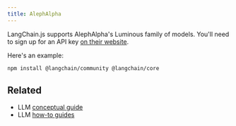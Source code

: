 ```yaml
---
title: AlephAlpha
---
```


LangChain.js supports AlephAlpha's Luminous family of models. You'll need to sign up for an API key [on their website](https://www.aleph-alpha.com/).

Here's an example:


<IntegrationInstallTooltip/>

```bash npm
npm install @langchain/community @langchain/core
```


<AlephAlpha />

## Related

- LLM [conceptual guide](/oss/javascript/concepts/text_llms)
- LLM [how-to guides](/oss/javascript/how-to/#llms)
